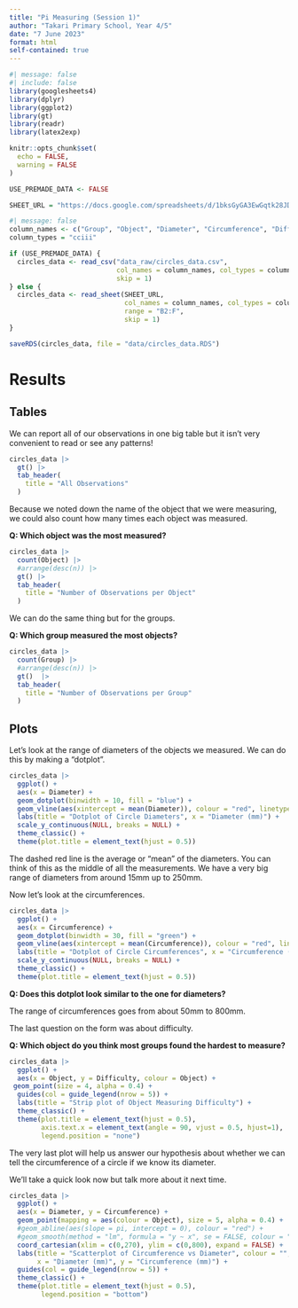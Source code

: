 ```yaml
---
title: "Pi Measuring (Session 1)"
author: "Takari Primary School, Year 4/5"
date: "7 June 2023"
format: html
self-contained: true
---
```


```r
#| message: false
#| include: false
library(googlesheets4)
library(dplyr)
library(ggplot2)
library(gt)
library(readr)
library(latex2exp)

knitr::opts_chunk$set(
  echo = FALSE,
  warning = FALSE
)

USE_PREMADE_DATA <- FALSE

SHEET_URL = "https://docs.google.com/spreadsheets/d/1bksGyGA3EwGqtk28JD_4kEl3sccoPlKQ05yoW6J4ZK0/edit#gid=1380425156"
```

```r
#| message: false
column_names <- c("Group", "Object", "Diameter", "Circumference", "Difficulty")
column_types = "cciii"

if (USE_PREMADE_DATA) {
  circles_data <- read_csv("data_raw/circles_data.csv",
                           col_names = column_names, col_types = column_types,
                           skip = 1)
} else {
  circles_data <- read_sheet(SHEET_URL,
                             col_names = column_names, col_types = column_types,
                             range = "B2:F",
                             skip = 1)
}

saveRDS(circles_data, file = "data/circles_data.RDS")
```

# Results

## Tables

We can report all of our observations in one big table but it isn't very convenient to read or see any patterns!

```r
circles_data |> 
  gt() |>
  tab_header(
    title = "All Observations"
  )
```

Because we noted down the name of the object that we were measuring, we could also count how many times each object was measured.

**Q: Which object was the most measured?**

```r
circles_data |> 
  count(Object) |> 
  #arrange(desc(n)) |> 
  gt() |>
  tab_header(
    title = "Number of Observations per Object"
  )
```

We can do the same thing but for the groups.

**Q: Which group measured the most objects?**

```r
circles_data |> 
  count(Group) |> 
  #arrange(desc(n)) |> 
  gt()  |>
  tab_header(
    title = "Number of Observations per Group"
  )
```

## Plots

Let's look at the range of diameters of the objects we measured. We can do this by making a "dotplot".

```r
circles_data |> 
  ggplot() +
  aes(x = Diameter) +
  geom_dotplot(binwidth = 10, fill = "blue") +
  geom_vline(aes(xintercept = mean(Diameter)), colour = "red", linetype = "dashed") +
  labs(title = "Dotplot of Circle Diameters", x = "Diameter (mm)") +
  scale_y_continuous(NULL, breaks = NULL) +
  theme_classic() +
  theme(plot.title = element_text(hjust = 0.5))
```

The dashed red line is the average or "mean" of the diameters. You can think of this as the middle of all the measurements. We have a very big range of diameters from around 15mm up to 250mm.

Now let's look at the circumferences.

```r
circles_data |> 
  ggplot() +
  aes(x = Circumference) +
  geom_dotplot(binwidth = 30, fill = "green") +
  geom_vline(aes(xintercept = mean(Circumference)), colour = "red", linetype = "dashed") +
  labs(title = "Dotplot of Circle Circumferences", x = "Circumference (mm)") +
  scale_y_continuous(NULL, breaks = NULL) +
  theme_classic() +
  theme(plot.title = element_text(hjust = 0.5))
```

**Q: Does this dotplot look similar to the one for diameters?**

The range of circumferences goes from about 50mm to 800mm.

The last question on the form was about difficulty.

**Q: Which object do you think most groups found the hardest to measure?**

```r
circles_data |> 
  ggplot() +
  aes(x = Object, y = Difficulty, colour = Object) +
 geom_point(size = 4, alpha = 0.4) +
  guides(col = guide_legend(nrow = 5)) +
  labs(title = "Strip plot of Object Measuring Difficulty") +
  theme_classic() +
  theme(plot.title = element_text(hjust = 0.5),
        axis.text.x = element_text(angle = 90, vjust = 0.5, hjust=1),
        legend.position = "none")
```

The very last plot will help us answer our hypothesis about whether we can tell the circumference of a circle if we know its diameter.

We'll take a quick look now but talk more about it next time.

```r
circles_data |> 
  ggplot() +
  aes(x = Diameter, y = Circumference) +
  geom_point(mapping = aes(colour = Object), size = 5, alpha = 0.4) +
  #geom_abline(aes(slope = pi, intercept = 0), colour = "red") +
  #geom_smooth(method = "lm", formula = "y ~ x", se = FALSE, colour = "black") +
  coord_cartesian(xlim = c(0,270), ylim = c(0,800), expand = FALSE) +
  labs(title = "Scatterplot of Circumference vs Diameter", colour = "",
       x = "Diameter (mm)", y = "Circumference (mm)") +
  guides(col = guide_legend(nrow = 5)) +
  theme_classic() +
  theme(plot.title = element_text(hjust = 0.5),
        legend.position = "bottom")
```




